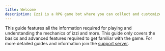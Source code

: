 ```yaml
---
title: Welcome
description: Izzi is a RPG game bot where you can collect and customize cards from different Anime and participate in PvP and PvE game modes to collect rewards.
---
```


This guide features all the information required for playing and understanding the mechanics of izzi and more.
<Note>This guide only covers the basics and advanced features required to get familiar with the game. For more detailed guides and information 
join the [support server](https://discord.com/invite/AmkT99bTyd).</Note>
<CardGroup cols="3">
<Card title="Start" href="start" icon="thumbtack" horizontal="true" />
<Card title="Inventory" href="general/inventory" icon="thumbtack" horizontal="true" />
<Card title="Teams" href="general/teams" icon="thumbtack" horizontal="true" />
<Card title="Raids" href="raids/raids" icon="thumbtack" horizontal="true" />
<Card title="Market" href="general/market" icon="thumbtack" horizontal="true" />
</CardGroup>